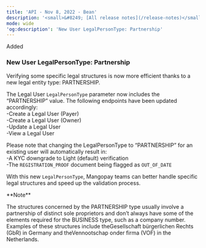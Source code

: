```yaml
---
title: 'API - Nov 8, 2022 - Bean'  
description: '<small>&#8249; [All release notes](/release-notes)</small>'  
mode: wide  
'og:description': 'New User LegalPersonType: Partnership'  
---
```

  
  <div class="pill pill-green">Added</div> 
  
### New User LegalPersonType: Partnership  

Verifying some specific legal structures is now more efficient thanks to a new legal entity type: PARTNERSHIP.  

The Legal User `LegalPersonType` parameter now includes the “PARTNERSHIP” value. The following endpoints have been updated accordingly:  
-Create a Legal User (Payer)  
-Create a Legal User (Owner)  
-Update a Legal User  
-View a Legal User  

Please note that changing the LegalPersonType to “PARTNERSHIP” for an existing user will automatically result in:  
-A KYC downgrade to Light (default) verification   
-The `REGISTRATION_PROOF` document being flagged as `OUT_OF_DATE`  

With this new `LegalPersonType`, Mangopay teams can better handle specific legal structures and speed up the validation process.  

<Note>  
**Note** 
  
The structures concerned by the PARTNERSHIP type usually involve a partnership of distinct sole proprietors and don’t always have some of the elements required for the BUSINESS type, such as a company number.   
Examples of these structures include theGesellschaft bürgerlichen Rechts (GbR) in Germany and theVennootschap onder firma (VOF) in the Netherlands.  
</Note>